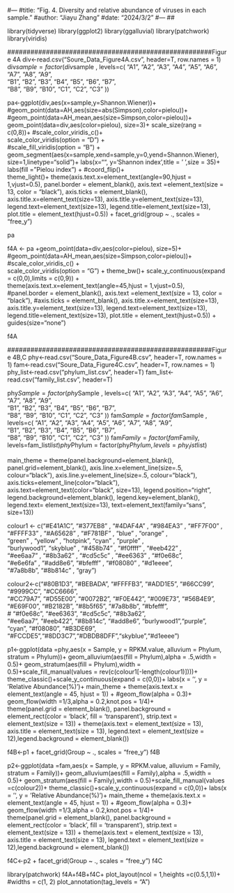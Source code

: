 #---
#title: "Fig. 4. Diversity and relative abundance of viruses in each sample."
#author: "Jiayu Zhang"
#date: "2024/3/2"
#---
##  


library(tidyverse)
library(ggplot2)
library(ggalluvial)
library(patchwork)
library(viridis)


#####################################################Figure 4A
div<-read.csv("Soure_Data_Figure4A.csv", header=T, row.names = 1)
div$sample = factor(div$sample , levels=c( "A1",   "A2",   "A3",  "A4",  "A5",   "A6",   "A7",   "A8",   "A9",   
                                           "B1",   "B2",   "B3",   "B4",   "B5",   "B6",   "B7",  
                                           "B8",   "B9",  "B10",  "C1",   "C2",   "C3" ))


pa<-ggplot(div,aes(x=sample,y=Shannon.Wiener))+
  #geom_point(data=AH,aes(size=abs(Simpson),color=pielou))+
  #geom_point(data=AH_mean,aes(size=Simpson,color=pielou))+ 
  geom_point(data=div,aes(color=pielou), size=3)+
  scale_size(rang = c(0,8))+
  #scale_color_viridis_c()+             
  scale_color_viridis(option = "D") +   
  #scale_fill_viridis(option = "B") +    
  geom_segment(aes(x=sample,xend=sample,y=0,yend=Shannon.Wiener),
               size=1,linetype="solid")+
  labs(x="", y='Shannon index',title = ' ',size = 35)+
  labs(fill = "Pielou index") +
  #coord_flip()+  
  theme_light()+
  theme(axis.text.x=element_text(angle=90,hjust = 1,vjust=0.5),
        panel.border = element_blank(),
        axis.text =element_text(size = 13, color = "black"),
        axis.ticks = element_blank(),
        axis.title.x=element_text(size=13),
        axis.title.y=element_text(size=13),
        legend.text=element_text(size=13),
        legend.title=element_text(size=13),
        plot.title = element_text(hjust=0.5)) +
  facet_grid(group ~ ., scales = "free_y")

pa

f4A <- pa +geom_point(data=div,aes(color=pielou), size=5)+  #geom_point(data=AH_mean,aes(size=Simpson,color=pielou))+
  #scale_color_viridis_c()    +  
  scale_color_viridis(option = "G") + 
  theme_bw()+
  scale_y_continuous(expand = c(0,0),limits = c(0,9)) +   
  theme(axis.text.x=element_text(angle=45,hjust = 1,vjust=0.5),
        #panel.border = element_blank(),
        axis.text =element_text(size = 13, color = "black"),
        #axis.ticks = element_blank(),
        axis.title.x=element_text(size=13),
        axis.title.y=element_text(size=13),
        legend.text=element_text(size=13),
        legend.title=element_text(size=13),
        plot.title = element_text(hjust=0.5)) +
  guides(size="none")    

f4A   




#####################################################Figure 4B,C
phy<-read.csv("Soure_Data_Figure4B.csv", header=T, row.names = 1)
fam<-read.csv("Soure_Data_Figure4C.csv", header=T, row.names = 1)
phy_list<-read.csv("phylum_list.csv", header=T)
fam_list<-read.csv("family_list.csv", header=T)

phy$Sample = factor(phy$Sample , levels=c( "A1",   "A2",   "A3",  "A4",  "A5",   "A6",   "A7",   "A8",   "A9",   
                                            "B1",   "B2",   "B3",   "B4",   "B5",   "B6",   "B7",  
                                            "B8",   "B9",  "B10",  "C1",   "C2",   "C3" ))
fam$Sample = factor(fam$Sample , levels=c( "A1",   "A2",   "A3",  "A4",  "A5",   "A6",   "A7",   "A8",   "A9",   
                                           "B1",   "B2",   "B3",   "B4",   "B5",   "B6",   "B7",  
                                           "B8",   "B9",  "B10",  "C1",   "C2",   "C3" ))
fam$Family  = factor(fam$Family, levels=fam_list$list)
phy$Phylum  = factor(phy$Phylum, levels=phy_list$list)

main_theme = theme(panel.background=element_blank(),
                   panel.grid=element_blank(),
                   axis.line.x=element_line(size=.5, colour="black"),
                   axis.line.y=element_line(size=.5, colour="black"),
                   axis.ticks=element_line(color="black"),
                   axis.text=element_text(color="black", size=13),
                   legend.position="right",
                   legend.background=element_blank(),
                   legend.key=element_blank(),
                   legend.text= element_text(size=13),
                   text=element_text(family="sans", size=13))




colour1 <- c("#E41A1C",    "#377EB8" ,   "#4DAF4A" ,   "#984EA3" ,   "#FF7F00" ,  
            "#FFFF33" ,   "#A65628" ,   "#F781BF"  ,  "blue"   ,    "orange" ,   
            "green"  ,    "yellow" ,    "hotpink",    "cyan"  ,     "purple" ,   
            "burlywood1", "skyblue" ,   "#458b74" ,   "#f0ffff" ,   "#eeb422" ,  
            "#ee6aa7" ,   "#8b3a62" ,   "#cd5c5c" ,   "#ee6363" ,   "#f0e68c",   
            "#e6e6fa" ,   "#add8e6",    "#bfefff" ,   "#f08080" ,   "#d1eeee",   
            "#7a8b8b",    "#8b814c" ,   "gray")   

colour2<-c("#80B1D3",  "#BEBADA",   "#FFFFB3",    "#ADD1E5",   "#66CC99",   "#9999CC",   "#CC6666",  
          "#CC79A7",   "#D55E00",    "#0072B2",   "#F0E442",   "#009E73",   "#56B4E9",   
          "#E69F00",  "#B2182B",   "#8b5f65",     "#7a8b8b",  "#bfefff",    
          #  "#f0e68c",   "#ee6363",   "#cd5c5c",   "#8b3a62",  
          "#ee6aa7",   "#eeb422",  "#8b814c",   "#add8e6",   "burlywood1","purple",    "cyan",
          "#f08080",  "#B3DE69",   "#FCCDE5","#8DD3C7","#DBDB8DFF","skyblue","#d1eeee")


p1<-ggplot(data =phy,aes(x = Sample, y = RPKM.value, alluvium = Phylum, stratum = Phylum))+
  geom_alluvium(aes(fill = Phylum),alpha = .5,width = 0.5)+ 
  geom_stratum(aes(fill = Phylum),width = 0.5)+scale_fill_manual(values = rev(c(colour1[-length(colour1)])))+
  theme_classic()+scale_y_continuous(expand = c(0,0))+
  labs(x = '', y = 'Relative Abundance(%)')+
  main_theme + theme(axis.text.x = element_text(angle = 45, hjust = 1)) +
  #geom_flow(alpha = 0.3)+ 
  geom_flow(width =1/3,alpha = 0.2,knot.pos = 1/4)+  
  theme(panel.grid = element_blank(), panel.background = element_rect(color = 'black', fill = 'transparent'), strip.text = element_text(size = 13)) +
  theme(axis.text = element_text(size = 13), axis.title = element_text(size = 13), legend.text = element_text(size = 12),legend.background = element_blank())

f4B<-p1 + facet_grid(Group ~ ., scales = "free_y")
f4B



p2<-ggplot(data =fam,aes(x = Sample, y = RPKM.value, alluvium = Family, stratum = Family))+
  geom_alluvium(aes(fill = Family),alpha = .5,width = 0.5)+ 
  geom_stratum(aes(fill = Family),width = 0.5)+scale_fill_manual(values =c(colour2))+
  theme_classic()+scale_y_continuous(expand = c(0,0))+
  labs(x = '', y = 'Relative Abundance(%)')+
  main_theme + theme(axis.text.x = element_text(angle = 45, hjust = 1)) +
  #geom_flow(alpha = 0.3)+
  geom_flow(width =1/3,alpha = 0.2,knot.pos = 1/4)+  
  theme(panel.grid = element_blank(), panel.background = element_rect(color = 'black', fill = 'transparent'), strip.text = element_text(size = 13)) +
  theme(axis.text = element_text(size = 13), axis.title = element_text(size = 13), legend.text = element_text(size = 12),legend.background = element_blank())

f4C<-p2 + facet_grid(Group ~ ., scales = "free_y")
f4C


library(patchwork)
f4A+f4B+f4C+
  plot_layout(ncol = 1,heights =c(0.5,1,1))+ #widths = c(1, 2)
  plot_annotation(tag_levels = "A") 
